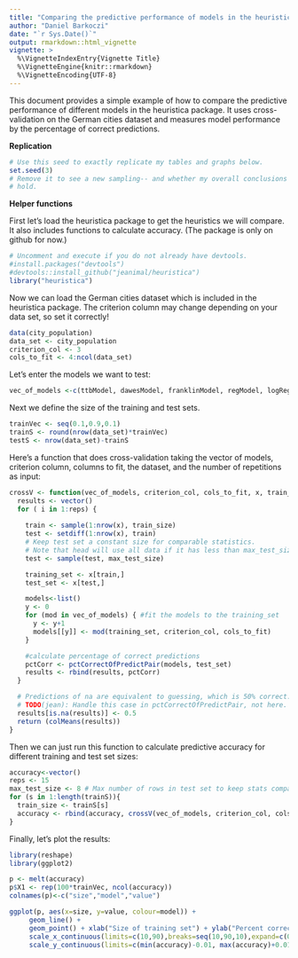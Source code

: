 ```yaml
---
title: "Comparing the predictive performance of models in the heuristica package"
author: "Daniel Barkoczi"
date: "`r Sys.Date()`"
output: rmarkdown::html_vignette
vignette: >
  %\VignetteIndexEntry{Vignette Title}
  %\VignetteEngine{knitr::rmarkdown}
  %\VignetteEncoding{UTF-8}
---
```


This document provides a simple example of how to compare the predictive performance of different models in the heuristica package. It uses cross-validation on the German cities dataset and measures model performance by the percentage of correct predictions.

**Replication**

```r
# Use this seed to exactly replicate my tables and graphs below.
set.seed(3)
# Remove it to see a new sampling-- and whether my overall conclusions still
# hold.

```
**Helper functions**

First let's load the heuristica package to get the heuristics we will compare.  It also includes functions to calculate accuracy.  (The package is only on github for now.)

```r
# Uncomment and execute if you do not already have devtools.
#install.packages("devtools")
#devtools::install_github("jeanimal/heuristica")
library("heuristica")
```

Now we can load the German cities dataset which is included in the heuristica package.  The criterion column may change depending on your data set, so set it correctly!

```r
data(city_population)
data_set <- city_population
criterion_col <- 3
cols_to_fit <- 4:ncol(data_set)
```

Let's enter the models we want to test:
```r
vec_of_models <-c(ttbModel, dawesModel, franklinModel, regModel, logRegModel)
```
Next we define the size of the training and test sets.
```r
trainVec <- seq(0.1,0.9,0.1)
trainS <- round(nrow(data_set)*trainVec)
testS <- nrow(data_set)-trainS
```
Here's a function that does cross-validation taking the vector of models, criterion column, columns to fit, the dataset, and the number of repetitions as input:
```r
crossV <- function(vec_of_models, criterion_col, cols_to_fit, x, train_size, reps, max_test_size) {
  results <- vector()
  for ( i in 1:reps) {
  
    train <- sample(1:nrow(x), train_size)
    test <- setdiff(1:nrow(x), train)
    # Keep test set a constant size for comparable statistics.
    # Note that head will use all data if it has less than max_test_size
    test <- sample(test, max_test_size)

    training_set <- x[train,]
    test_set <- x[test,]

    models<-list()
    y <- 0
    for (mod in vec_of_models) { #fit the models to the training_set
      y <- y+1
      models[[y]] <- mod(training_set, criterion_col, cols_to_fit)
    }

    #calculate percentage of correct predictions
    pctCorr <- pctCorrectOfPredictPair(models, test_set)
    results <- rbind(results, pctCorr)
  }

  # Predictions of na are equivalent to guessing, which is 50% correct.
  # TODO(jean): Handle this case in pctCorrectOfPredictPair, not here.
  results[is.na(results)] <- 0.5
  return (colMeans(results))
}  
```
Then we can just run this function to calculate predictive accuracy for different training and test set sizes:
```r
accuracy<-vector()
reps <- 15
max_test_size <- 8 # Max number of rows in test set to keep stats comparable
for (s in 1:length(trainS)){
  train_size <- trainS[s]
  accuracy <- rbind(accuracy, crossV(vec_of_models, criterion_col, cols_to_fit, data_set, train_size, reps, max_test_size))
}
```
Finally, let's plot the results:
```r
library(reshape)
library(ggplot2)

p <- melt(accuracy)
p$X1 <- rep(100*trainVec, ncol(accuracy))
colnames(p)<-c("size","model","value")

ggplot(p, aes(x=size, y=value, colour=model)) + 
     geom_line() +
     geom_point() + xlab("Size of training set") + ylab("Percent correct")+
     scale_x_continuous(limits=c(10,90),breaks=seq(10,90,10),expand=c(0.01,0.01)) +
     scale_y_continuous(limits=c(min(accuracy)-0.01, max(accuracy)+0.01),breaks=seq(0.6,0.8, 0.1),expand=c(0.01,0.01))

```

